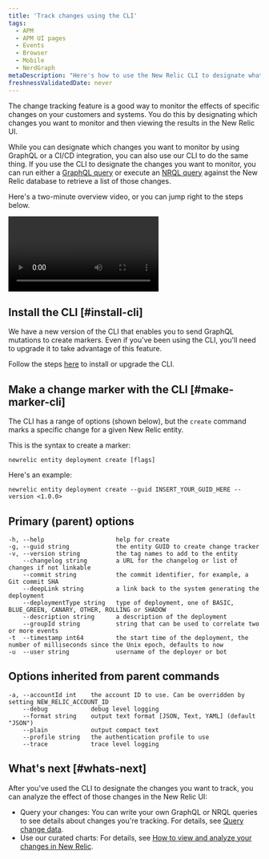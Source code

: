 ```yaml
---
title: 'Track changes using the CLI'
tags:
  - APM
  - APM UI pages
  - Events
  - Browser
  - Mobile
  - NerdGraph
metaDescription: "Here's how to use the New Relic CLI to designate what you want to capture with change tracking."
freshnessValidatedDate: never
---
```


The change tracking feature is a good way to monitor the effects of specific changes on your customers and systems. You do this by designating which changes you want to monitor and then viewing the results in the New Relic UI.

While you can designate which changes you want to monitor by using GraphQL or a CI/CD integration, you can also use our CLI to do the same thing. If you use the CLI to designate the changes you want to monitor, you can run either a [GraphQL query](#list-with-graphql) or execute an [NRQL query](/docs/change-tracking/change-tracking-graphql#key-signals) against the New Relic database to retrieve a list of those changes.

Here's a two-minute overview video, or you can jump right to the steps below.

<Video
  type="youtube"
  id="S0WuLnjCzes"
/>

## Install the CLI [#install-cli]

We have a new version of the CLI that enables you to send GraphQL mutations to create markers.
Even if you've been using the CLI, you'll need to upgrade it to take advantage of this feature.

Follow the steps [here](https://github.com/newrelic/newrelic-cli#installation--upgrades) to install or upgrade the CLI.

## Make a change marker with the CLI [#make-marker-cli]

The CLI has a range of options (shown below), but the `create` command marks a specific change  for a given New Relic entity.

This is the syntax to create a marker:

```
newrelic entity deployment create [flags]
```

Here's an example:

```
newrelic entity deployment create --guid INSERT_YOUR_GUID_HERE --version <1.0.0>
```

## Primary (parent) options

```
-h, --help                    help for create
-g, --guid string             the entity GUID to create change tracker
-v, --version string          the tag names to add to the entity
    --changelog string        a URL for the changelog or list of changes if not linkable
    --commit string           the commit identifier, for example, a Git commit SHA
    --deepLink string         a link back to the system generating the deployment
    --deploymentType string   type of deployment, one of BASIC, BLUE_GREEN, CANARY, OTHER, ROLLING or SHADOW
    --description string      a description of the deployment
    --groupId string          string that can be used to correlate two or more events
-t  --timestamp int64         the start time of the deployment, the number of milliseconds since the Unix epoch, defaults to now
-u  --user string             username of the deployer or bot
```

## Options inherited from parent commands

```
-a, --accountId int    the account ID to use. Can be overridden by setting NEW_RELIC_ACCOUNT_ID
    --debug            debug level logging
    --format string    output text format [JSON, Text, YAML] (default "JSON")
    --plain            output compact text
    --profile string   the authentication profile to use
    --trace            trace level logging
```

## What's next [#whats-next]

After you've used the CLI to designate the changes you want to track, you can analyze the effect of those changes in the New Relic UI:

* Query your changes: You can write your own GraphQL or NRQL queries to see details about changes you're tracking. For details, see [Query change data](/docs/change-tracking/change-tracking-view-analyze/#query-deployments).
* Use our curated charts: For details, see [How to view and analyze your changes in New Relic](/docs/change-tracking/change-tracking-view-analyze).
